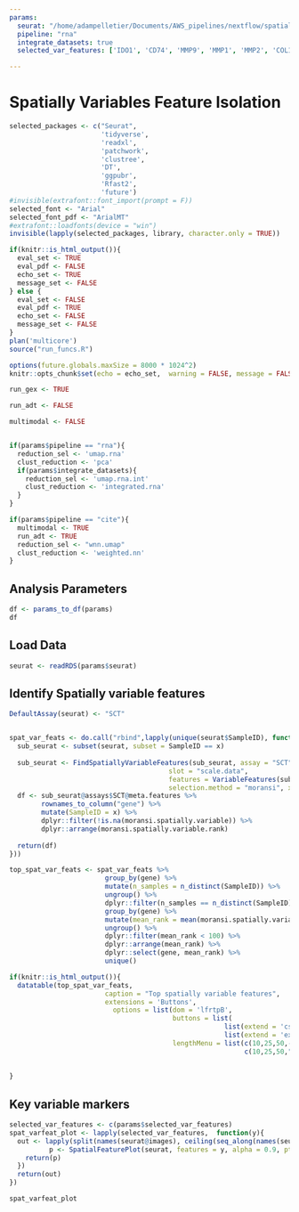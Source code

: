 ```yaml
---
params:
  seurat: "/home/adampelletier/Documents/AWS_pipelines/nextflow/spatial_downstream/results/NHP_lung/seurat/seurat_clustered.RDS"
  pipeline: "rna"
  integrate_datasets: true
  selected_var_features: ['IDO1', 'CD74', 'MMP9', 'MMP1', 'MMP2', 'COL1A1']

---
```


# Spatially Variables Feature Isolation

```r

selected_packages <- c("Seurat",
                       'tidyverse',
                       'readxl',
                       'patchwork',
                       'clustree', 
                       'DT',
                       'ggpubr',
                       'Rfast2',
                       'future')
#invisible(extrafont::font_import(prompt = F))
selected_font <- "Arial"
selected_font_pdf <- "ArialMT"
#extrafont::loadfonts(device = "win")
invisible(lapply(selected_packages, library, character.only = TRUE))

if(knitr::is_html_output()){
  eval_set <- TRUE
  eval_pdf <- FALSE
  echo_set <- TRUE
  message_set <- FALSE
} else {
  eval_set <- FALSE
  eval_pdf <- TRUE
  echo_set <- FALSE
  message_set <- FALSE
}
plan('multicore')
source("run_funcs.R")

options(future.globals.maxSize = 8000 * 1024^2)
knitr::opts_chunk$set(echo = echo_set,  warning = FALSE, message = FALSE, fig.align = "center", eval = TRUE, fig.width = 10, cache.lazy = F)

```

```r

run_gex <- TRUE

run_adt <- FALSE

multimodal <- FALSE


if(params$pipeline == "rna"){
  reduction_sel <- 'umap.rna'
  clust_reduction <- 'pca'
  if(params$integrate_datasets){
    reduction_sel <- 'umap.rna.int'
    clust_reduction <- 'integrated.rna'
  }
}

if(params$pipeline == "cite"){
  multimodal <- TRUE
  run_adt <- TRUE
  reduction_sel <- "wnn.umap"
  clust_reduction <- 'weighted.nn'
}


```

## Analysis Parameters
```r

df <- params_to_df(params)
df
```

## Load Data
```r
seurat <- readRDS(params$seurat)

```

## Identify Spatially variable features
```r
DefaultAssay(seurat) <- "SCT"


spat_var_feats <- do.call("rbind",lapply(unique(seurat$SampleID), function(x){
  sub_seurat <- subset(seurat, subset = SampleID == x)
  
  sub_seurat <- FindSpatiallyVariableFeatures(sub_seurat, assay = "SCT", 
                                        slot = "scale.data", 
                                        features = VariableFeatures(sub_seurat)[1:1000],
                                        selection.method = "moransi", x.cuts = 100, y.cuts = 100, verbose = F)
  df <- sub_seurat@assays$SCT@meta.features %>%
        rownames_to_column("gene") %>%
        mutate(SampleID = x) %>%
        dplyr::filter(!is.na(moransi.spatially.variable)) %>%
        dplyr::arrange(moransi.spatially.variable.rank)
  
  return(df)
}))

top_spat_var_feats <- spat_var_feats %>%
                        group_by(gene) %>%
                        mutate(n_samples = n_distinct(SampleID)) %>%
                        ungroup() %>%
                        dplyr::filter(n_samples == n_distinct(SampleID)) %>%
                        group_by(gene) %>%
                        mutate(mean_rank = mean(moransi.spatially.variable.rank)) %>%
                        ungroup() %>%
                        dplyr::filter(mean_rank < 100) %>%
                        dplyr::arrange(mean_rank) %>%
                        dplyr::select(gene, mean_rank) %>%
                        unique()

if(knitr::is_html_output()){
  datatable(top_spat_var_feats,
                        caption = "Top spatially variable features",
                        extensions = 'Buttons',
                          options = list(dom = 'lfrtpB',
                                         buttons = list(
                                                      list(extend = 'csv', title = "spatially_variable_feats_across_samples"),
                                                      list(extend = 'excel', title = "spatially_variable_feats_across_samples")),
                                         lengthMenu = list(c(10,25,50,-1),
                                                           c(10,25,50,"All")))) 
  
  
} 

```

## Key variable markers
```r

selected_var_features <- c(params$selected_var_features)
spat_varfeat_plot <- lapply(selected_var_features,  function(y){
  out <- lapply(split(names(seurat@images), ceiling(seq_along(names(seurat@images))/ 2)), function(x){
          p <- SpatialFeaturePlot(seurat, features = y, alpha = 0.9, pt.size.factor = 2, max.cutoff = "q95")  + theme(legend.position = "none")
    return(p)
  })
  return(out)
})

spat_varfeat_plot



```